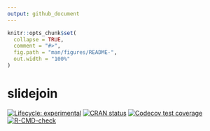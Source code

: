```yaml
---
output: github_document
---
```


<!-- README.md is generated from README.Rmd. Please edit that file -->

```r
knitr::opts_chunk$set(
  collapse = TRUE,
  comment = "#>",
  fig.path = "man/figures/README-",
  out.width = "100%"
)
```

# slidejoin

<!-- badges: start -->
[![Lifecycle: experimental](https://img.shields.io/badge/lifecycle-experimental-orange.svg)](https://lifecycle.r-lib.org/articles/stages.html#experimental)
[![CRAN status](https://www.r-pkg.org/badges/version/slidejoin)](https://CRAN.R-project.org/package=slidejoin)
[![Codecov test coverage](https://codecov.io/gh/DavisVaughan/slidejoin/branch/master/graph/badge.svg)](https://codecov.io/gh/DavisVaughan/slidejoin?branch=master)
[![R-CMD-check](https://github.com/DavisVaughan/slidejoin/workflows/R-CMD-check/badge.svg)](https://github.com/DavisVaughan/slidejoin/actions)
<!-- badges: end -->

